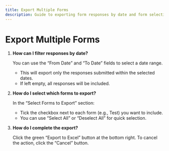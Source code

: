 ```yaml
---
title: Export Multiple Forms
description: Guide to exporting form responses by date and form selection in 4Form.
---
```


# Export Multiple Forms

1. **How can I filter responses by date?**

   You can use the “From Date” and “To Date” fields to select a date range.
   - This will export only the responses submitted within the selected dates.
   - If left empty, all responses will be included.

2. **How do I select which forms to export?**

   In the “Select Forms to Export” section:
   - Tick the checkbox next to each form (e.g., Test) you want to include.
   - You can use “Select All” or “Deselect All” for quick selection.

3. **How do I complete the export?**

   Click the green “Export to Excel” button at the bottom right. To cancel the action, click the “Cancel” button. 